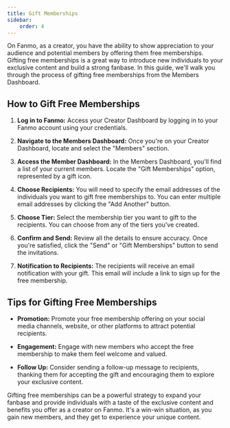 ```yaml
---
title: Gift Memberships
sidebar:
    order: 4
---
```


On Fanmo, as a creator, you have the ability to show appreciation to your audience and potential members by offering them free memberships. Gifting free memberships is a great way to introduce new individuals to your exclusive content and build a strong fanbase. In this guide, we'll walk you through the process of gifting free memberships from the Members Dashboard.

## How to Gift Free Memberships

1. **Log in to Fanmo:** Access your Creator Dashboard by logging in to your Fanmo account using your credentials.

2. **Navigate to the Members Dashboard:** Once you're on your Creator Dashboard, locate and select the "Members" section.

3. **Access the Member Dashboard:** In the Members Dashboard, you'll find a list of your current members. Locate the "Gift Memberships" option, represented by a gift icon.

4. **Choose Recipients:** You will need to specify the email addresses of the individuals you want to gift free memberships to. You can enter multiple email addresses by clicking the "Add Another" button.

5. **Choose Tier:** Select the membership tier you want to gift to the recipients. You can choose from any of the tiers you've created.

6. **Confirm and Send:** Review all the details to ensure accuracy. Once you're satisfied, click the "Send" or "Gift Memberships" button to send the invitations.

8. **Notification to Recipients:** The recipients will receive an email notification with your gift. This email will include a link to sign up for the free membership.

## Tips for Gifting Free Memberships

- **Promotion:** Promote your free membership offering on your social media channels, website, or other platforms to attract potential recipients.

- **Engagement:** Engage with new members who accept the free membership to make them feel welcome and valued.

- **Follow Up:** Consider sending a follow-up message to recipients, thanking them for accepting the gift and encouraging them to explore your exclusive content.

Gifting free memberships can be a powerful strategy to expand your fanbase and provide individuals with a taste of the exclusive content and benefits you offer as a creator on Fanmo. It's a win-win situation, as you gain new members, and they get to experience your unique content.
